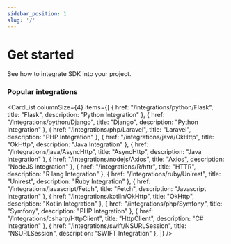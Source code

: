 ```yaml
---
sidebar_position: 1
slug: '/'
---
```


# Get started

See how to integrate SDK into your project.

### Popular integrations


<CardList
columnSize={4}
items={[
{
    href: "/integrations/python/Flask",
    title: "Flask",
    description: "Python Integration"
},
{
    href: "/integrations/python/Django",
    title: "Django",
    description: "Python Integration"
},
{
    href: "/integrations/php/Laravel",
    title: "Laravel",
    description: "PHP Integration"
},
{
    href: "/integrations/java/OkHttp",
    title: "OkHttp",
    description: "Java Integration"
},
{
    href: "/integrations/java/AsyncHttp",
    title: "AsyncHttp",
    description: "Java Integration"
},
{
    href: "/integrations/nodejs/Axios",
    title: "Axios",
    description: "NodeJS Integration"
},
{
    href: "/integrations/R/httr",
    title: "HTTR",
    description: "R lang Integration"
},
{
    href: "/integrations/ruby/Unirest",
    title: "Unirest",
    description: "Ruby Integration"
},
{
    href: "/integrations/javascript/Fetch",
    title: "Fetch",
    description: "Javascript Integration"
},
{
    href: "/integrations/kotlin/OkHttp",
    title: "OkHttp",
    description: "Kotlin Integration"
},
{
    href: "/integrations/php/Symfony",
    title: "Symfony",
    description: "PHP Integration"
},
{
    href: "/integrations/csharp/HttpClient",
    title: "HttpClient",
    description: "C# Integration"
},
{
    href: "/integrations/swift/NSURLSession",
    title: "NSURLSession",
    description: "SWIFT Integration"
},
]}
/>
